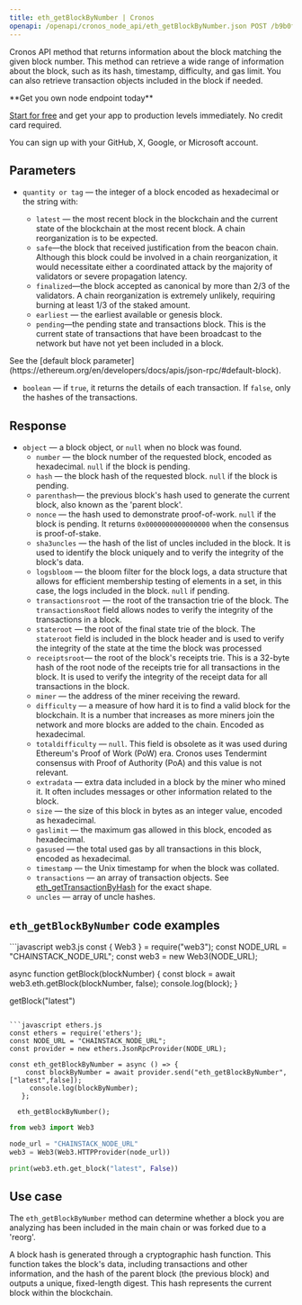 ---
title: eth_getBlockByNumber | Cronos
openapi: /openapi/cronos_node_api/eth_getBlockByNumber.json POST /b9b0fb92029d58b396139a9e89cf479b
---

Cronos API method that returns information about the block matching the given block number. This method can retrieve a wide range of information about the block, such as its hash, timestamp, difficulty, and gas limit. You can also retrieve transaction objects included in the block if needed.

<Check>
**Get you own node endpoint today**

[Start for free](https://console.chainstack.com/) and get your app to production levels immediately. No credit card required.

You can sign up with your GitHub, X, Google, or Microsoft account.
</Check>


## Parameters

* `quantity or tag` — the integer of a block encoded as hexadecimal or the string with:

  + `latest` — the most recent block in the blockchain and the current state of the blockchain at the most recent block. A chain reorganization is to be expected.
  + `safe`—the block that received justification from the beacon chain. Although this block could be involved in a chain reorganization, it would necessitate either a coordinated attack by the majority of validators or severe propagation latency.
  + `finalized`—the block accepted as canonical by more than 2/3 of the validators. A chain reorganization is extremely unlikely, requiring burning at least 1/3 of the staked amount.
  + `earliest` — the earliest available or genesis block.
  + `pending`—the pending state and transactions block. This is the current state of transactions that have been broadcast to the network but have not yet been included in a block.

<Note>
See the [default block parameter](https://ethereum.org/en/developers/docs/apis/json-rpc/#default-block).
</Note>

* `boolean` — if `true`, it returns the details of each transaction. If `false`, only the hashes of the transactions.

## Response

* `object` — a block object, or `null` when no block was found.
  + `number` — the block number of the requested block, encoded as hexadecimal. `null` if the block is pending.
  + `hash` — the block hash of the requested block. `null` if the block is pending.
  + `parenthash`— the previous block's hash used to generate the current block, also known as the 'parent block'.
  + `nonce` — the hash used to demonstrate proof-of-work. `null` if the block is pending. It returns `0x0000000000000000` when the consensus is proof-of-stake.
  + `sha3uncles` — the hash of the list of uncles included in the block. It is used to identify the block uniquely and to verify the integrity of the block's data.
  + `logsbloom` — the bloom filter for the block logs, a data structure that allows for efficient membership testing of elements in a set, in this case, the logs included in the block. `null` if pending.
  + `transactionsroot` — the root of the transaction trie of the block. The `transactionsRoot` field allows nodes to verify the integrity of the transactions in a block.
  + `stateroot` — the root of the final state trie of the block. The `stateroot` field is included in the block header and is used to verify the integrity of the state at the time the block was processed
  + `receiptsroot`— the root of the block's receipts trie. This is a 32-byte hash of the root node of the receipts trie for all transactions in the block. It is used to verify the integrity of the receipt data for all transactions in the block.
  + `miner` — the address of the miner receiving the reward.
  + `difficulty` — a measure of how hard it is to find a valid block for the blockchain. It is a number that increases as more miners join the network and more blocks are added to the chain. Encoded as hexadecimal.
  + `totaldifficulty` — `null`. This field is obsolete as it was used during Ethereum's Proof of Work (PoW) era. Cronos uses Tendermint consensus with Proof of Authority (PoA) and this value is not relevant.
  + `extradata` — extra data included in a block by the miner who mined it. It often includes messages or other information related to the block.
  + `size` — the size of this block in bytes as an integer value, encoded as hexadecimal.
  + `gaslimit` — the maximum gas allowed in this block, encoded as hexadecimal.
  + `gasused` — the total used gas by all transactions in this block, encoded as hexadecimal.
  + `timestamp` — the Unix timestamp for when the block was collated.
  + `transactions` — an array of transaction objects. See [eth\_getTransactionByHash](/api-reference/cronos_node_api/eth_getTransactionByHash) for the exact shape.
  + `uncles` — array of uncle hashes.

## `eth_getBlockByNumber` code examples

<CodeGroup>
```javascript web3.js
const { Web3 } = require("web3");
const NODE_URL = "CHAINSTACK_NODE_URL";
const web3 = new Web3(NODE_URL);

async function getBlock(blockNumber) {
    const block = await web3.eth.getBlock(blockNumber, false);
    console.log(block);
  }
  
getBlock("latest")
```

```javascript ethers.js
const ethers = require('ethers');
const NODE_URL = "CHAINSTACK_NODE_URL";
const provider = new ethers.JsonRpcProvider(NODE_URL);

const eth_getBlockByNumber = async () => {
    const blockByNumber = await provider.send("eth_getBlockByNumber", ["latest",false]);
     console.log(blockByNumber);
   };

  eth_getBlockByNumber();
```

```python web3.py
from web3 import Web3

node_url = "CHAINSTACK_NODE_URL"
web3 = Web3(Web3.HTTPProvider(node_url))

print(web3.eth.get_block("latest", False))
```
</CodeGroup>


## Use case

The `eth_getBlockByNumber` method can determine whether a block you are analyzing has been included in the main chain or was forked due to a 'reorg'.

A block hash is generated through a cryptographic hash function. This function takes the block's data, including transactions and other information, and the hash of the parent block (the previous block) and outputs a unique, fixed-length digest. This hash represents the current block within the blockchain.
